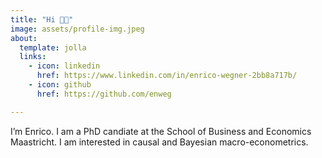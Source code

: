 ```yaml
---
title: "Hi 👋🏻"
image: assets/profile-img.jpeg
about:
  template: jolla
  links:
    - icon: linkedin
      href: https://www.linkedin.com/in/enrico-wegner-2bb8a717b/
    - icon: github
      href: https://github.com/enweg

---
```


::: {.about-info}

I'm Enrico. I am a PhD candiate at the School of Business and Economics Maastricht. I am interested in causal and Bayesian macro-econometrics. 

:::